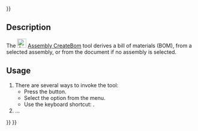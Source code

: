 <languages/>
{{UnfinishedDocu{{#translation:}}}}

{{Docnav
|[[Assembly_CreateSimulation|CreateSimulation]]
|[[Assembly_ToggleGrounded|ToggleGrounded]]
|[[Assembly_Workbench|Assembly]]
|IconL=Assembly_CreateSimulation.svg
|IconR=Assembly_ToggleGrounded.svg
|IconC=Workbench_Assembly.svg
}}

{{GuiCommand
|Name=Assembly CreateBom
|MenuLocation=Assembly → Create Bill of Materials
|Workbenches=[[Assembly_Workbench|Assembly]]
|Shortcut={{KEY|O}}
|Version=1.0
|SeeAlso=
}}

==Description==

The [[Image:Assembly_CreateBom.svg|24px]] [[Assembly_CreateBom|Assembly CreateBom]] tool derives a bill of materials (BOM), from a selected assembly, or from the document if no assembly is selected.

==Usage==

# There are several ways to invoke the tool:
#* Press the {{Button|[[Image:Assembly_CreateBom.svg|16px]] [[Assembly_CreateBom|Create Bill of Materials]]}} button.
#* Select the {{MenuCommand|Assembly → [[Image:Assembly_CreateBom.svg|16px]] Create Bill of Materials}} option from the menu.
#* Use the keyboard shortcut: {{KEY|O}}.
# ...


{{Docnav
|[[Assembly_CreateSimulation|CreateSimulation]]
|[[Assembly_ToggleGrounded|ToggleGrounded]]
|[[Assembly_Workbench|Assembly]]
|IconL=Assembly_CreateSimulation.svg
|IconR=Assembly_ToggleGrounded.svg
|IconC=Workbench_Assembly.svg
}}

{{Assembly_Tools_navi{{#translation:}}}}
{{Userdocnavi{{#translation:}}}}